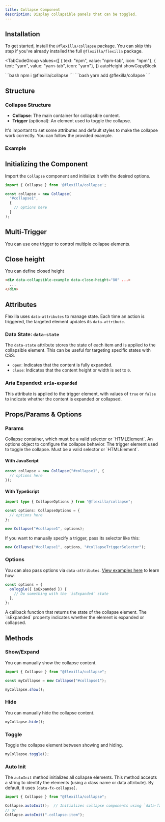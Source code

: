 ```yaml
---
title: Collapse Component
description: Display collapsible panels that can be toggled.
---
```


## Installation

To get started, install the `@flexilla/collapse` package. You can skip this step if you've already installed the full `@flexilla/flexilla` package.

<TabCodeGroup
  values={[
    { text: "npm", value: "npm-tab", icon: "npm"},
    { text: "yarn", value: "yarn-tab", icon: "yarn"},
  ]}
  autoHeight
  showCopyBlock
>
  <TabPanel value="npm-tab" active={true}>
```bash 
npm i @flexilla/collapse
```
  </TabPanel>
  <TabPanel value="yarn-tab">
```bash 
yarn add @flexilla/collapse
```
  </TabPanel>
</TabCodeGroup>

## Structure

### Collapse Structure

- **Collapse**: The main container for collapsible content.
- **Trigger** (optional): An element used to toggle the collapse.

<Collout type="important">
  It's important to set some attributes and default styles to make the collapse work correctly. You can follow the provided example.
</Collout>

### Example

<PreviewTopCodeBottom>
  <PreviewComponent>
    <DefaultCollapse/>
  </PreviewComponent>
  <CodeLoader source="collapseDefault" noRoundedTop/>
</PreviewTopCodeBottom>

## Initializing the Component

Import the `Collapse` component and initialize it with the desired options.

```js
import { Collapse } from '@flexilla/collapse';

const collapse = new Collapse(
  "#collapse1",
  {
    // options here
  }
);
```

## Multi-Trigger

You can use one trigger to control multiple collapse elements.

<PreviewTopCodeBottom>
  <PreviewComponent>
    <MultipleCollapse/>
  </PreviewComponent>
  <CodeLoader source="collapseMultiple" noRoundedTop/>
</PreviewTopCodeBottom>

## Close height

You can define closed height

<PreviewBox>
<CollapseMinHeight/>
</PreviewBox>

```html
<div data-collapsible-example data-close-height="80" ...>
  ...
</div>
```

## Attributes

Flexilla uses `data-attributes` to manage state. Each time an action is triggered, the targeted element updates its `data-attribute`.

### Data State: `data-state`

The `data-state` attribute stores the state of each item and is applied to the collapsible element. This can be useful for targeting specific states with CSS.

  - `open`: Indicates that the content is fully expanded.
  - `close`: Indicates that the content height or width is set to `0`.

### Aria Expanded: `aria-expanded`

This attribute is applied to the trigger element, with values of `true` or `false` to indicate whether the content is expanded or collapsed.

## Props/Params & Options

### Params

<BoxTable>
  <BoxTableRow title="collapse" type="HTMLElement|string">
    Collapse container, which must be a valid selector or `HTMLElement`.
  </BoxTableRow>
  <BoxTableRow title="options" type="CollapseOptions">
    An options object to configure the collapse behavior.
  </BoxTableRow>
  <BoxTableRow title="trigger (optional)" type="HTMLElement|string">
    The trigger element used to toggle the collapse. Must be a valid selector or `HTMLElement`.
  </BoxTableRow>
</BoxTable>

#### With JavaScript

```js
const collapse = new Collapse("#collapse1", {
  // options here
});
```

#### With TypeScript

```ts
import type { CollapseOptions } from "@flexilla/collapse";

const options: CollapseOptions = {
  // options here
};

new Collapse("#collapse1", options);
```

If you want to manually specify a trigger, pass its selector like this:

```ts
new Collapse("#collapse1", options, "#collapseTriggerSelector");
```

### Options

You can also pass options via `data-attributes`. [View examples here](https://github.com/unoforge/flexilla/tree/main/examples/vanilla/collapse) to learn how.

```js
const options = {
  onToggle({ isExpanded }) {
    // Do something with the `isExpanded` state
  },
};
```

<BoxTable>
  <BoxTableRow title="onToggle" type="method">
    A callback function that returns the state of the collapse element. The `isExpanded` property indicates whether the element is expanded or collapsed.
  </BoxTableRow>
</BoxTable>

## Methods

### Show/Expand

You can manually show the collapse content.

```js
import { Collapse } from "@flexilla/collapse";

const myCollapse = new Collapse("#collapse1");

myCollapse.show();
```

### Hide

You can manually hide the collapse content.

```js
myCollapse.hide();
```

### Toggle

Toggle the collapse element between showing and hiding.

```js
myCollapse.toggle();
```

### Auto Init

The `autoInit` method initializes all collapse elements. This method accepts a string to identify the elements (using a class name or data attribute). By default, it uses `[data-fx-collapse]`.

```js
import { Collapse } from "@flexilla/collapse";

Collapse.autoInit();  // Initializes collapse components using `data-fx-collapse`
// or
Collapse.autoInit(".collapse-item");
```
